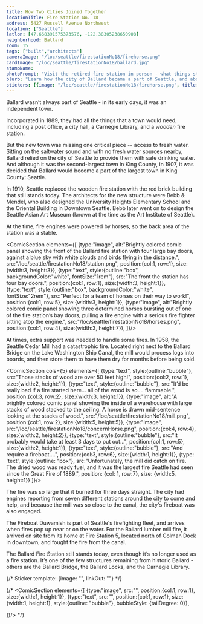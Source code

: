 ```yaml
---
title: How Two Cities Joined Together
locationTitle: Fire Station No. 18
address: 5427 Russell Avenue Northwest
location: ["Seattle"] 
latlon: [47.668391575373576, -122.38305238650908]
neighborhood: Ballard
zoom: 15
tags: ["built","architects"]
cameraImage: "/loc/seattle/firestationNo18/firehorse.png"
cardImage: "/loc/seattle/firestationNo18/ballard.jpg"
stampName:
photoPrompt: "Visit the retired fire station in person - what things still look like a fire station? What things definitely don't?"
blurb: "Learn how the city of Ballard became a part of Seattle, and about one of the last remaining structures from historic Ballard, Fire Station No. 18."
stickers: [{image: "/loc/seattle/firestationNo18/fireHorse.png", title: "Horse-drawn fire engine rushing to a fire", linkOut: "https://www.loc.gov/resource/cph.3a27542/"},{image: "/loc/seattle/firestationNo18/ballard.jpg", title: "Aerial view of the Ballard neighborhood north of downtown Seattle, Washington, along Elliott Bay" , linkOut: "https://www.loc.gov/resource/highsm.50268/"}, {image: "/loc/seattle/firestationNo18/ballard2.jpg", title: "Aerial view of Seattle, Washington, with a focus on the Hiram M. Chittenden Locks, or Ballard Locks, a complex of locks at the west end of Salmon Bay and the Lake Washington Ship Canal ", linkOut: "https://www.loc.gov/resource/highsm.51134/"}, {image: "/loc/seattle/firestationNo18/seaserpant.png", title: "Photo shows nine men standing with a very long driftwood sculpture of a sea serpent on a beach in the Ballard area of Seattle, Washington." , linkOut: "https://www.loc.gov/resource/cph.3b12369/"}, {image: "/loc/seattle/firestationNo18/concernHorse.png"},]
---
```


Ballard wasn’t always part of Seattle - in its early days, it was an independent town.

Incorporated in 1889, they had all the things that a town would need, including a post office, a city hall, a Carnegie Library, and a *wooden* fire station.

But the new town was missing one critical piece -- access to fresh water. Sitting on the saltwater sound and with no fresh water sources nearby, Ballard relied on the city of Seattle to provide them with safe drinking water. And although it was the second-largest town in King County, in 1907, it was decided that Ballard would become a part of the largest town in King County: Seattle.

<LOCItem
    type="newspaper"
    image="/loc/seattle/firestationNo18/ballard.png"
    linkOut="https://www.loc.gov/resource/sn87093407/1907-02-06/ed-1/?sp=1&q=ballard+annexation&r=0.604,0.48,0.518,0.358,0"
    alt="Zoomed-in view of newspaper article with the title, “Ballard Annexation is Being Discussed.”  Article discusses the annexation of the town of Ballard to Seattle."
    caption="Citizens of Ballard were not happy with the decision. On the day they merged, the flag was flown at half-staff."/>

In 1910, Seattle replaced the wooden fire station with the red brick building that still stands today. The architects for the new structure were Bebb & Mendel, who also designed the University Heights Elementary School and the Oriental Building in Downtown Seattle. Bebb later went on to design the Seattle Asian Art Museum (known at the time as the Art Institute of Seattle).

At the time, fire engines were powered by horses, so the back area of the station was a stable.

<LOCItem
    type="pnp"
    image="/loc/seattle/firestationNo18/firehorse.png"
    linkOut="https://www.loc.gov/resource/cph.3a27542/"
    caption="Horse-drawn fire engine rushing to a fire."
    alt="Photograph shows three white horses rushing down city street pulling a steam fire engine carrying three fire fighters"/>
<ComicSection elements={[
    {type:"image", alt:"Brightly colored comic panel showing the front of the Ballard fire station with four large bay doors, against a blue sky with white clouds and birds flying in the distance.", src:"/loc/seattle/firestationNo18/station.png", position:{col:1, row:1}, size:{width:3, height:3}},
    {type:"text", style:{outline:"box", backgroundColor:"white", fontSize:"1rem"}, src:"The front the station has four bay doors.", position:{col:1, row:1}, size:{width:3, height:1}},
    {type:"text", style:{outline:"box", backgroundColor:"white", fontSize:"2rem"}, src:"Perfect for a team of horses on their way to work!", position:{col:1, row:5}, size:{width:3, height:1}},
    {type:"image", alt:"Brightly colored comic panel showing three determined horses bursting out of one of the fire station’s bay doors, pulling a fire engine with a serious fire fighter sitting atop the engine.", src:"/loc/seattle/firestationNo18/horses.png", position:{col:1, row:4}, size:{width:3, height:7}},
    ]}/>

At times, extra support was needed to handle some fires. In 1958, the Seattle Cedar Mill had a catastrophic fire. Located right next to the Ballard Bridge on the Lake Washington Ship Canal, the mill would process logs into boards, and then store them to have them dry for months before being sold.

<ComicSection cols={5} elements={[
    {type:"text", style:{outline:"bubble"}, src:"Those stacks of wood are over 50 feet high!", position:{col:2, row:1}, size:{width:2, height:1}},
    {type:"text", style:{outline:"bubble"}, src:"It’d be really bad if a fire started here... all of the wood is so.... flammable.", position:{col:3, row:2}, size:{width:3, height:1}},
    {type:"image", alt:"A brightly colored comic panel showing the inside of a warehouse with large stacks of wood stacked to the ceiling. A horse is drawn mid-sentence looking at the stacks of wood.", src:"/loc/seattle/firestationNo18/mill.png", position:{col:1, row:2}, size:{width:5, height:5}},
    {type:"image", src:"/loc/seattle/firestationNo18/concernHorse.png", position:{col:4, row:4}, size:{width:2, height:2}},
    {type:"text", style:{outline:"bubble"}, src:"It probably would take at least 3 days to put out...", position:{col:1, row:5}, size:{width:2, height:1}},
    {type:"text", style:{outline:"bubble"}, src:"And require a fireboat....", position:{col:3, row:6}, size:{width:1, height:1}},
    {type: 'text', style:{outline: "box"}, src:"Unfortunately, the mill did catch on fire. The dried wood was ready fuel, and it was the largest fire Seattle had seen since the Great Fire of 1889.", position: {col: 1, row:7}, size: {width:5, height:1}}
]}/>

The fire was so large that it burned for three days straight. The city had engines reporting from seven different stations around the city to come and help, and because the mill was so close to the canal, the city's fireboat was also engaged.

The Fireboat Duwamish is part of Seattle's firefighting fleet, and arrives when fires pop up near or on the water. For the Ballard lumber mill fire, it arrived on site from its home at Fire Station 5, located north of Colman Dock in downtown, and fought the fire from the canal.

<LOCItem
    type="pnp"
    image="/loc/seattle/firestationNo18/fireboat.png"
    linkout="https://www.loc.gov/resource/hhh.wa0746.photos/?sp=1"
    caption="The Fireboat Duwamish is the 'best preserved' example of an early 20th century fireboat. It can be seen docked at the Historic Ships Wharf in Lake Union Park."
    alt="A color photograph showing a large white and red fireboat docked in a harbor on a cloudy and gray day. "/>

The Ballard Fire Station still stands today, even though it’s no longer used as a fire station. It’s one of the few structures remaining from historic Ballard - others are the Ballard Bridge, the Ballard Locks, and the Carnegie Library.

{/* 
Sticker template: 
{image: "", linkOut: ""}
*/}

{/* <ComicSection elements={[
    {type:"image", src:"", position:{col:1, row:1}, size:{width:1, height:1}},
    {type:"text", src:"", position:{col:1, row:1}, size:{width:1, height:1}, style:{outline: "bubble"}, bubbleStyle: {tailDegree: 0}},

]}/>  */}
